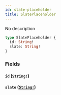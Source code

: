 ```yaml
---
id: slate-placeholder
title: SlatePlaceholder
---
```


No description

```graphql
type SlatePlaceholder {
  id: String!
  slate: String!
}
```

### Fields

#### `id` ([`String!`](/docs/graphql/scalars/string))

#### `slate` ([`String!`](/docs/graphql/scalars/string))
